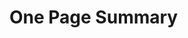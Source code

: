 # One Page Summary{-}


\begin{itemize}

\item This assessment for `r spp` in Oregon waters incorporates a wide range of data sources: removals from two commercial and two recreational fleets; three fishery-dependent indices of abundance, three fishery-independent indices of abundance, length and conditional age-at-length composition data for several fisheries and surveys; information on weight-at-length, maturity-at-length, and fecundity-at-length; information on natural mortality and the steepness of the Beverton-Holt stock-recruitment relationship; and estimates of ageing error.

\item The addition of a new coastwide acoustic-visual survey (conducted in 2021) was incorporated into the base model to provide direct information on overall population scale and to anchor related information on scale from earlier (2005-2013) tagging data.   

\item `r spp` off the U.S. west coast appear to have complex sex-specific growth and mortality dynamics that are captured in this assessment through sex-specific parameterizations. In particular, observations of older females are lacking in the available data and is addressed by allowing for higher female natural mortality.

\item The model was highly sensitive to model specifications for acoustic-visual (AV) survey catchability and recruitment. The base model fixed AV survey catchability at a reasonable value given the survey design and `r spp` biology. Reconciling the signal in the
biological data (which suggests a lower population size and status) versus the AV and tag surveys (which suggest high stock sizes and status) is a major uncertainty.  

\item The estimated spawning output at the beginning of 2023 was `r ssb_curr` million of eggs (meggs; ~95 percent asymptotic intervals: `r ssb_curr_low` to `r ssb_curr_hi` meggs), which when compared to unfished spawning output (`r ssb0` meggs) gives a relative stock status level of `r round(100*depl_curr,0)` percent (approximate 95 percent asymptotic intervals: `r round(100*depl_curr_low,0)` to `r round(100*depl_curr_hi,0)` percent).  Currently the stock is estimated above the management target of $SO_{40\%}$ in 2023 and is estimated to have remained above the target since 2009.

\item  Fishing intensity (1 - SPR) has fluctuated around the estimated SPR rate fishing intensity target of 0.50 (1 - $\text{SPR}_{50\%}$) since 1980. The spawning output equivalent to 40 percent of the unfished spawning output ($\text{SO}_{40\%}$) calculated using the SPR target ($\text{SPR}_{50\%}$) was `r format(model$derived_quants[model$derived_quants$Label == 'SSB_SPR', 'Value'], digits = 4, scientific = FALSE, big.mark = ',')` meggs. The `r spp` population in Oregon at the start of 2023 is estimated to be 1.38 times (above) the target biomass, and fishing intensity during 2022 is estimated to be 0.96 times (below) the fishing intensity target. Sustainable total yield, landings plus discards, using $\text{SPR}_{50\%}$ is estimated at `r format(model$derived_quants[model$derived_quants$Label == 'Dead_Catch_SPR', 'Value'], digits = 3, scientific = FALSE, big.mark = ',')` mt.   

\end{itemize}

\newpage